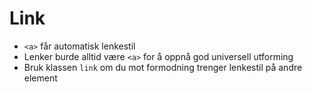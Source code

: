 
<Meta of={stories} />

# Link

- `<a>` får automatisk lenkestil
- Lenker burde alltid være `<a>` for å oppnå god universell utforming
- Bruk klassen `link` om du mot formodning trenger lenkestil på andre element

<Canvas of={stories.Default} />

<CssVariables component="link" />